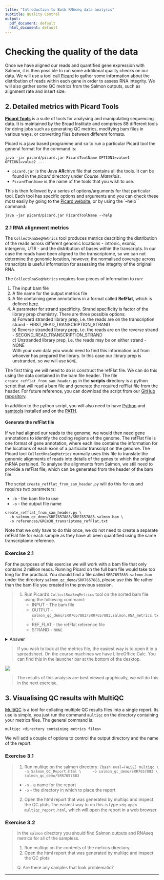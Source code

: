 ```yaml
---
title: "Introduction to Bulk RNAseq data analysis"
subtitle: Quality Control
output:
  pdf_document: default
  html_document: default
---
```


# Checking the quality of the data

Once we have aligned our reads and quantified gene expression with Salmon, it is
then possible to run some additional quality checks on our data. We will use a 
tool call [Picard](https://broadinstitute.github.io/picard/) to gather some 
information about the distribution of reads within each gene in order to assess
RNA integrity. We will also gather some QC metrics from the Salmon outputs, such
as alignment rate and insert size.

## 2. Detailed metrics with Picard Tools

[**Picard Tools**](https://broadinstitute.github.io/picard/) is a suite of
tools for analysing and manipulating sequencing data. It is maintained by the
Broad Institute and comprises 88 different tools for doing jobs such as
generating QC metrics, modifying bam files in various ways, or converting files
between different formats.

Picard is a java based programme and so to run a particular Picard tool the
general format for the command is:

```
java -jar picard/picard.jar PicardToolName OPTION1=value1 OPTION2=value2 ...
```

* `picard.jar` is the **J**ava **AR**chive file that contains all the tools. It
  can be found in the *picard* directory under *Course_Materials*. 
* `PicardToolName` is the name of the tools that you wish to use. 

This is then followed by a series of options/arguments for that particular
tool. Each tool has specific options and arguments and you can check these
most easily by going to the [Picard
website](https://broadinstitute.github.io/picard/), or by using the `--help``
command:

```
java -jar picard/picard.jar PicardToolName --help
```

### 2.1 RNA alignment metrics

The `CollectRnaSeqMetrics` tool produces metrics describing the distribution of
the reads across different genomic locations - intronic, exonic, intergenic,
UTR - and the distribution of bases within the transcripts. In our case the 
reads have been aligned to the transcriptome, so we can not determine the 
genomic location, however, the normalised coverage across transcripts is useful
information for assessing the integrity of the original RNA.

The `CollectRnaSeqMetrics` requires four pieces of information to run:

1. The input bam file  
2. A file name for the output metrics file
3. A file containing gene annotations in a format called **RefFlat**, which is
   defined
   [here](http://genome.ucsc.edu/goldenPath/gbdDescriptionsOld.html#RefFlat).
4. A parameter for strand specificity. Strand specificity is factor of the
   library prep chemistry. There are three possible options:  
        a) Forward stranded library prep, i.e. the reads are on the
           transcription strand - FIRST_READ_TRANSCRIPTION_STRAND   
        b) Reverse stranded library prep, i.e. the reads are on the reverse
           strand - SECOND_READ_TRANSCRIPTION_STRAND  
        c) Unstranded library prep, i.e. the reads may be on either strand -
           NONE  
    With your own data you would need to find this information out from whoever
    has prepared the library. In this case our library prep is unstranded, so we
    will use `NONE`.
  
The first thing we will need to do is construct the refFlat file. We can do this
using the data contained in the bam file header. The file
`create_refflat_from_sam_header.py` in the **scripts** directory is a python
script  that will read a bam file and generate the required refFlat file from
the header. For future reference, you can download the script from our
[GitHub repository](https://github.com/crukci-bioinformatics/BamHeaderToRefflat).

In addition to the python script, you will also need to have
[Python](https://github.com/crukci-bioinformatics/BamHeaderToRefflat) and
[samtools](http://www.htslib.org/) installed and on the 
[PATH](https://opensource.com/article/17/6/set-path-linux).

#### Generate the refFlat file

If we had aligned our reads to the genome, we would then need gene annotations
to identify the coding regions of the genome. The refFlat file is one format of
gene annotation, where each line contains the information for the locations of
each exon of a particular transcript on the genome. The Picard tool 
`CollectRnaSeqMetrics` normally uses this file to translate  the genomic 
alignments of reads into details of the genes to which the original mRNA
pertained. To analyse the alignments from Salmon, we still need to provide a
refFlat file, which can be generated from the header of the bam file.

The script `create_refflat_from_sam_header.py` will do this for us and requires
two parameters:

* `-b` - the bam file to use
* `-o` - the output file name

```
create_refflat_from_sam_header.py \
  -b salmon_qc_demo/SRR7657883/SRR7657883.salmon.bam \
  -o references/GRCm38_transriptome_refFlat.txt
```

Note that we only have to do this once, we do not need to create a separate
refFlat file for each sample as they have all been quantified using the same
transcriptome reference.

### Exercise 2.1

For the purposes of this exercise we will work with a bam file that only
contains 2 million reads. Running Picard on the full bam file would take too
long for the practical. You should find a file called `SRR7657883.salmon.bam`
under the directory `salmon_qc_demo/SRR7657883`, please use this file rather
than the bam file you created in the previous session.

> 1. Run Picard's `CollectRnaSeqMetrics` tool on the sorted bam file using the
>    following command:  
>       * INPUT - The bam file
>       * OUTPUT - `salmon_qc_demo/SRR7657883/SRR7657883.salmon.RNA_metrics.txt`
>       * REF_FLAT - the refFlat reference file
>       * STRAND - `NONE`

<details><summary>Answer</summary>
```bash
java -jar picard/picard.jar CollectRnaSeqMetrics \
          INPUT=salmon_qc_demo/SRR7657883/SRR7657883.salmon.bam \
          OUTPUT=salmon_qc_demo/SRR7657883/SRR7657883.salmon.RNA_metrics.txt \
          REF_FLAT=references/GRCm38_transriptome_refFlat.txt \
          STRAND=NONE
```
> **Note**: The `\` at the end of each line tells the terminal that when you press 
> `Enter`, you have not yet finished typing the command. You can if you wish, type
> the whole command on a single line, omitting the `\`. The command is written across
> multiple lines here just to make it easier to read.
>

</details>

>
> If you wish to look at the metrics file, the easiest way is to open it in a
> spreadsheet. On the course machines we have LibreOffice Calc. You can find
> this in the launcher bar at the bottom of the desktop.

![](images/Launcher_bar_cacl.png)

> The results of this analysis are best viewed graphically, we will do this in
> the next exercise.

## 3. Visualising QC results with MultiQC

[MultiQC](https://multiqc.info/) is a tool for collating multiple QC results
files into a single report. Its use is simple, you just run the command
`multiqc` on the directory containing your metrics files. The general command is:

```
multiqc <directory containing metrics files>
```

We will add a couple of options to control the output directory and the name
of the report.

### Exercise 3.1

> 1. Run multiqc on the salmon directory: 
> ```{bash eval=FALSE}
> multiqc \
>     -n Salmon_QC_Report.html \
>     -o salmon_qc_demo/SRR7657883 \
>     salmon_qc_demo/SRR7657883
> ```   
>
> * `-n` - a name for the report
> * `-o` - the directory in which to place the report
>
> 2. Open the html report that was generated by multiqc and inspect the QC plots
>    The easiest way to do this is type `xdg-open multiqc_report.html`, which 
>    will open the report in a web browser.

### Exercise 3.2

> In the `salmon` directory you should find Salmon outputs and RNAseq metrics 
> for all of the sampless.  
>
> 1. Run multiqc on the contents of the metrics directory.   
> 2. Open the html report that was generated by multiqc and inspect the QC plots 
>
> Q. Are there any samples that look problematic?

---------------------------------------------------------------------